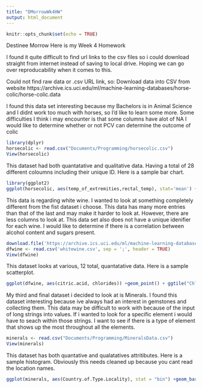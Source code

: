 ```yaml
---
title: "DMorrowWk4HW"
output: html_document
---
```


```r
knitr::opts_chunk$set(echo = TRUE)
```
Destinee Morrow
Here is my Week 4 Homework

I found it quite difficult to find url links to the csv files so i could download straight from internet instead of saving to local drive.
Hoping we can go over reproducability when it comes to this. 

Could not find raw data or .csv URL link, so:
Download data into CSV from website
https://archive.ics.uci.edu/ml/machine-learning-databases/horse-colic/horse-colic.data

I found this data set interesting because my Bachelors is in Animal Science and I didnt work too much with horses, so I'd like to learn some more.
Some difficulties I think i may encounter is that some columns have alot of NA
I would like to determine whether or not PCV can determine the outcome of colic

```r
library(dplyr)
horsecolic <- read.csv("Documents/Programming/horsecolic.csv")
View(horsecolic)
```

This dataset had both quantatative and qualitative data.
Having a total of 28 different coloumns including their unique ID.
Here is a sample bar chart.

```r
library(ggplot2)
ggplot(horsecolic, aes(temp_of_extremities,rectal_temp), stat='mean') +geom_col()
```

This data is regarding white wine. I wanted to look at something completely different from the fist dataset i choose. 
This data has many more entries than that of the last and may make it harder to look at. However, there are less columns to look at.
This data set also does not have a unique idenifier for each wine.
I would like to determine if there is a correlation between alcohol content and sugars present.

```r
download.file('https://archive.ics.uci.edu/ml/machine-learning-databases/wine-quality/winequality-white.csv',"whitewine.csv")
dfwine <- read.csv('whitewine.csv', sep = ';', header = TRUE)
View(dfwine)
```

This dataset looks at various, 12 total, quantatative data.
Here is a sample scatterplot. 

```r
ggplot(dfwine, aes(citric.acid, chlorides)) +geom_point() + ggtile("Chlorides as a function Citric Acid in White wine") + xlab("Citric Acid") +ylab("Chlorides")
```

My third and final dataset i decided to look at is Minerals. I found this dataset interesting because ive always had an interest in gemstones and collecting them. 
This data may be difficult to work with because of the input of long strings into values. If i wanted to look for a specific element i would have to seach within those strings. 
I want to see if there is a type of element that shows up the most throughout all the elements.

```r
minerals <- read.csv("Documents/Programming/MineralsData.csv")
View(minerals)
```

This dataset has both quantative and qualatatives attritibutes. 
Here is a sample histogram. Obviously this needs cleaned up because you cant read the location names.

```r
ggplot(minerals, aes(Country.of.Type.Locality), stat = "bin") +geom_bar() +xlab("Location of Mineral") +ylab("Number of Minerals") + ggtitle("Numbers of Minerals found in Specific Location")

```
